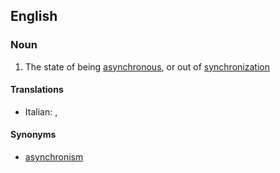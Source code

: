 ==English==

===Noun===
{{wikipedia}}
{{en-noun|-}}

# The state of being [[asynchronous]], or out of [[synchronization]]

====Translations====
{{trans-top|asynchrony}}
*Italian: {{t-|it|asincronia|f}}, {{t-|it|asincronismo|m}}
{{trans-mid}}

{{trans-bottom}}

====Synonyms====
*[[asynchronism]]